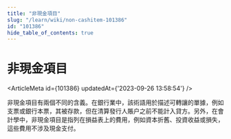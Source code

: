 ```yaml
---
title: "非現金項目"
slug: "/learn/wiki/non-cashitem-101386"
id: "101386"
hide_table_of_contents: true
---
```



# 非現金項目

<ArticleMeta id={101386} updatedAt={'2023-09-26 13:58:54'} />
<div className='border-solid border-b border-t-0 my-4 border-[var(--ifm-color-gray-300)]' />

非現金項目有兩個不同的含義。在銀行業中，該術語用於描述可轉讓的單據，例如支票或銀行本票，其被存款，但在清算發行人賬户之前不能計入貸方。另外，在會計學中，非現金項目是指列在損益表上的費用，例如資本折舊、投資收益或損失，這些費用不涉及現金支付。
